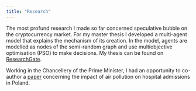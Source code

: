 ```yaml
---
title: "Research"
---
```


The most profund research I made so far concerned speculative bubble on the cryptocurrency market. For my master thesis I developed a multi-agent model that explains the mechanism of its creation. In the model, agents are modelled as nodes of the semi-random graph and use multiobjective optimisation (PSO) to make decisions. My thesis can be found on [ResearchGate](https://www.researchgate.net/publication/331024979_Agent-based_analysis_of_the_cryptocurrency_speculative_bubble_Master_Thesis).

Working in the Chancellery of the Prime Minister, I had an opportunity to co-author a [paper](https://link.springer.com/article/10.1007%2Fs11356-019-04781-3) concerning the impact of air pollution on hospital admissions in Poland.